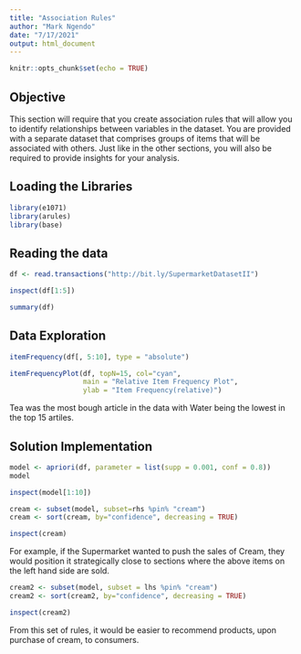 ---
title: "Association Rules"
author: "Mark Ngendo"
date: "7/17/2021"
output: html_document
---

```{r setup, include=FALSE}
knitr::opts_chunk$set(echo = TRUE)
```

## Objective

This section will require that you create association rules that will allow you to identify relationships between variables in the dataset. You are provided with a separate dataset that comprises groups of items that will be associated with others. Just like in the other sections, you will also be required to provide insights for your analysis.

## Loading the Libraries
```{r}
library(e1071)
library(arules)
library(base)
```

## Reading the data
```{r loading the data}
df <- read.transactions("http://bit.ly/SupermarketDatasetII")
```


```{r previewing the data}
inspect(df[1:5])
```


```{r Summary of the data}
summary(df)
```

## Data Exploration
```{r Frequency of some articles}
itemFrequency(df[, 5:10], type = "absolute")
```


```{r Chart of Frequencies}
itemFrequencyPlot(df, topN=15, col="cyan",
                  main = "Relative Item Frequency Plot",
                  ylab = "Item Frequency(relative)")
```

Tea was the most bough article in the data with Water being the lowest in the top 15 artiles.

## Solution Implementation
```{r Building the Rules}
model <- apriori(df, parameter = list(supp = 0.001, conf = 0.8))
model
```


```{r Inspecting the first ten rules}
inspect(model[1:10])
```


```{r experimental subset of Cream}
cream <- subset(model, subset=rhs %pin% "cream")
cream <- sort(cream, by="confidence", decreasing = TRUE)

inspect(cream)
```


For example, if the Supermarket wanted to push the sales of Cream, they would position it strategically close to sections where the above items on the left hand side are sold.


```{r Cream accompaniment}
cream2 <- subset(model, subset = lhs %pin% "cream")
cream2 <- sort(cream2, by="confidence", decreasing = TRUE)

inspect(cream2)
```

From this set of rules, it would be easier to recommend products, upon purchase of cream, to consumers. 